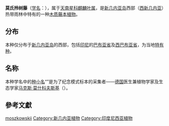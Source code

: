 {{Speciesbox
| status = NE
| status_system = IUCN3.1
| status_ref ={{r|IUCN}}
| taxon=Epipremnum moszkowskii
| binomial_authority = [[K.Krause|K.Krause]], 1911
| synonyms_ref ={{r|theplantlist}}
| synonyms =
（无其它异名）
}}
'''莫氏拎树藤'''（[[学名|学名]]：''{{lang|la|Epipremnum moszkowskii}}''），属于[[天南星科|天南星科]][[麒麟叶属|麒麟叶属]]，是[[新几内亚岛|新几内亚岛]]西部（[[西新几内亚|西新几内亚]]）热带雨林中特有的一种[[木质|木质]][[藤本植物|藤本植物]]。

==分布==
本种仅分布于[[新几内亚岛|新几内亚岛]]的西部，包括[[印尼|印尼]]的[[巴布亚省|巴布亚省]]及[[西巴布亚省|西巴布亚省]]，为当地[[特有种|特有种]]{{r|kew}}。

==名称==
本种学名中的[[种小名|种小名]]“''{{lang|la|moszkowskii}}''”是为了纪念模式标本的采集者——[[德国|德国]]医生兼植物学家及生态学家[[马克斯·莫什科夫斯基|马克斯·莫什科夫斯基]]（{{lang|de|Max Moszkowski}}）{{r|HUH}}。

==參考文獻==
{{reflist|refs=
<ref name="theplantlist">[http://www.theplantlist.org/tpl1.1/record/kew-70503 ''Epipremnum moszkowskii'' K.Krause]. In: ''The Plant List'' (2013). Version 1.1. Published on the Internet; http://www.theplantlist.org/ [2015-2-24]. </ref>
<ref name="IUCN">[[The_IUCN_Red_List_of_Threatened_Species|The IUCN Red List of Threatened Species]]. Version 2014.3. <[http://www.iucnredlist.org www.iucnredlist.org]>. Downloaded on 24 February 2015.</ref>
<ref name="kew">[http://apps.kew.org/wcsp/namedetail.do?name_id=70503 ''Epipremnum moszkowskii'' K.Krause]. In: Govaerts, R. (2015). ''World Checklist of Araceae''. Facilitated by the Royal Botanic Gardens, Kew. Published on the Internet; http://apps.kew.org/wcsp/ Retrieved 2015-2-24.</ref>
<ref name="HUH">[http://kiki.huh.harvard.edu/databases/botanist_search.php?id=44522 Moszkowski, Max]. In: ''Index of botanists''. Harvard University Herbaria & Libraries, 2015-2-24</ref>
}}

{{commonscat|Epipremnum moszkowskii}}
{{wikispecies|Epipremnum moszkowskii}}

{{taxonbar}}
{{Araceae-stub}}
[[Category:麒麟叶属|moszkowskii]]
[[Category:新几内亚植物|Category:新几内亚植物]]
[[Category:印度尼西亚植物|Category:印度尼西亚植物]]